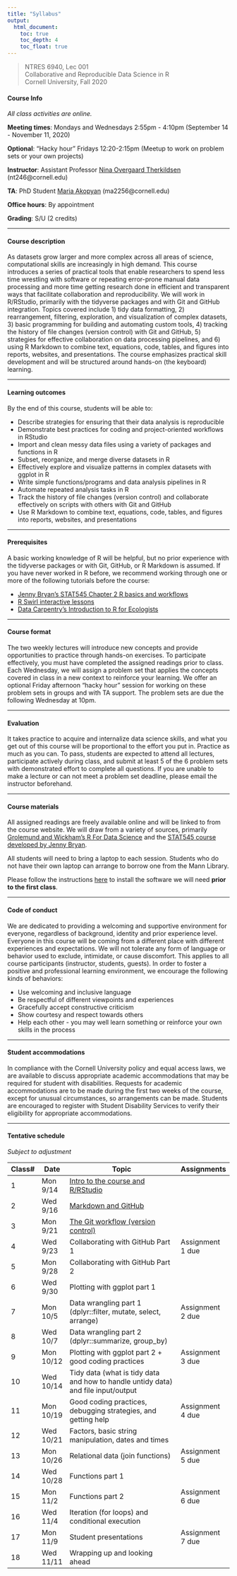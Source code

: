 ```yaml
---
title: "Syllabus"
output: 
  html_document:
    toc: true
    toc_depth: 4
    toc_float: true
---
```


> NTRES 6940, Lec 001  
Collaborative and Reproducible Data Science in R  
Cornell University, Fall 2020  

#### Course Info  
*All class activities are online.*

**Meeting times**:  Mondays and Wednesdays 2:55pm - 4:10pm (September 14 - November 11, 2020)  

**Optional**: "Hacky hour" Fridays 12:20-2:15pm (Meetup to work on problem sets or your own projects)  

**Instructor**: Assistant Professor [Nina Overgaard Therkildsen](https://www.therkildsenlab.com) (nt246@cornell.edu)  


**TA**: PhD Student [Maria Akopyan](https://www.makopyan.com) (ma2256@cornell.edu)  

**Office hours**: By appointment  


**Grading**: S/U (2 credits)  

***

#### Course description

As datasets grow larger and more complex across all areas of science, computational skills are increasingly in high demand. This course introduces a series of practical tools that enable researchers to spend less time wrestling with software or repeating error-prone manual data processing and more time getting research done in efficient and transparent ways that facilitate collaboration and reproducibility. We will work in R/RStudio, primarily with the tidyverse packages and with Git and GitHub integration. Topics covered include 1) tidy data formatting, 2) rearrangement, filtering, exploration, and visualization of complex datasets, 3) basic programming for building and automating custom tools, 4) tracking the history of file changes (version control) with Git and GitHub, 5) strategies for effective collaboration on data processing pipelines, and 6) using R Markdown to combine text, equations, code, tables, and figures into reports, websites, and presentations. The course emphasizes practical skill development and will be structured around hands-on (the keyboard) learning.  

***

#### Learning outcomes

By the end of this course, students will be able to:

* Describe strategies for ensuring that their data analysis is reproducible
* Demonstrate best practices for coding and project-oriented workflows in RStudio
* Import and clean messy data files using a variety of packages and functions in R 
* Subset, reorganize, and merge diverse datasets in R
* Effectively explore and visualize patterns in complex datasets with ggplot in R
* Write simple functions/programs and data analysis pipelines in R
* Automate repeated analysis tasks in R
* Track the history of file changes (version control) and collaborate effectively on scripts with others with Git and GitHub
* Use R Markdown to combine text, equations, code, tables, and figures into reports, websites, and presentations

***

#### Prerequisites
A basic working knowledge of R will be helpful, but no prior experience with the tidyverse packages or with Git, GitHub, or R Markdown is assumed. If you have never worked in R before, we recommend working through one or more of the following tutorials before the course: 

+ [Jenny Bryan's STAT545 Chapter 2 R basics and workflows](https://stat545.com/r-basics.html)
+ [R Swirl interactive lessons](https://swirlstats.com/)
+ [Data Carpentry's Introduction to R for Ecologists](https://datacarpentry.org/R-ecology-lesson/)  

***

#### Course format
The two weekly lectures will introduce new concepts and provide opportunities to practice through hands-on exercises. To participate effectively, you must have completed the assigned readings prior to class. Each Wednesday, we will assign a problem set that applies the concepts covered in class in a new context to reinforce your learning. We offer an optional Friday afternoon "hacky hour" session for working on these problem sets in groups and with TA support. The problem sets are due the following Wednesday at 10pm. 

***

#### Evaluation
It takes practice to acquire and internalize data science skills, and what you get out of this course will be proportional to the effort you put in. Practice as much as you can. To pass, students are expected to attend all lectures, participate actively during class, and submit at least 5 of the 6 problem sets with demonstrated effort to complete all questions. If you are unable to make a lecture or can not meet a problem set deadline, please email the instructor beforehand.  

***

#### Course materials
All assigned readings are freely available online and will be linked to from the course website. We will draw from a variety of sources, primarily [Grolemund and Wickham's R For Data Science](https://r4ds.had.co.nz/) and the [STAT545 course developed by Jenny Bryan](https://stat545.com/).  

All students will need to bring a laptop to each session. Students who do not have their own laptop can arrange to borrow one from the Mann Library.

Please follow the instructions [here](https://github.com/nt246/NTRES6940-data-science/blob/master/misc/installation_guide.md) to install the software we will need **prior to the first class**.

***

#### Code of conduct
We are dedicated to providing a welcoming and supportive environment for everyone, regardless of background, identity and prior experience level. Everyone in this course will be coming from a different place with different experiences and expectations. We will not tolerate any form of language or behavior used to exclude, intimidate, or cause discomfort. This applies to all course participants (instructor, students, guests). In order to foster a positive and professional learning environment, we encourage the following kinds of behaviors:

* Use welcoming and inclusive language
* Be respectful of different viewpoints and experiences
* Gracefully accept constructive criticism
* Show courtesy and respect towards others
* Help each other - you may well learn something or reinforce your own skills in the process

***

#### Student accommodations  
In compliance with the Cornell University policy and equal access laws, we are available to discuss appropriate academic accommodations that may be required for student with disabilities. Requests for academic accommodations are to be made during the first two weeks of the course, except for unusual circumstances, so arrangements can be made. Students are encouraged to register with Student Disability Services to verify their eligibility for appropriate accommodations.

***

#### Tentative schedule  
*Subject to adjustment*  

Class# | Date | Topic | Assignments
---|----|-----------------|-------
1 | Mon 9/14 | [Intro to the course and R/RStudio](https://nt246.github.io/NTRES6940-data-science/lesson1-rstudio.html) | 
2 | Wed 9/16 | [Markdown and GitHub](https://nt246.github.io/NTRES6940-data-science/lesson2-rmarkdown-github.html) | 
3 | Mon 9/21 | [The Git workflow (version control)](https://nt246.github.io/NTRES6940-data-science/lesson3-version-control.html) | 
4 | Wed 9/23 | Collaborating with GitHub Part 1 | Assignment 1 due
5 | Mon 9/28 | Collaborating with GitHub Part 2 | 
6 | Wed 9/30 | Plotting with ggplot part 1 |
7 | Mon 10/5 | Data wrangling part 1 (dplyr::filter, mutate, select, arrange) | Assignment 2 due
8 | Wed 10/7 | Data wrangling part 2 (dplyr::summarize, group_by) |
9 | Mon 10/12 | Plotting with ggplot part 2 + good coding practices |  Assignment 3 due 
10 | Wed 10/14 | Tidy data (what is tidy data and how to handle untidy data) and file input/output |
11 | Mon 10/19 | Good coding practices, debugging strategies, and getting help | Assignment 4 due
12 | Wed 10/21 | Factors, basic string manipulation, dates and times |
13 | Mon 10/26 | Relational data (join functions) | Assignment 5 due
14 | Wed 10/28 | Functions part 1 |
15 | Mon 11/2 | Functions part 2 | Assignment 6 due
16 | Wed 11/4 | Iteration (for loops) and conditional execution | 
17 | Mon 11/9 | Student presentations | Assignment 7 due
18 | Wed 11/11 | Wrapping up and looking ahead | 
